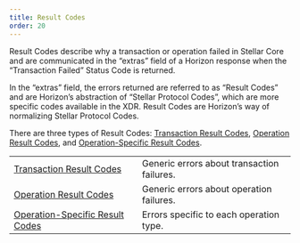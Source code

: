 ```yaml
---
title: Result Codes
order: 20
---
```



Result Codes describe why a transaction or operation failed in Stellar Core and
are communicated in the “extras” field of a Horizon response when the
“Transaction Failed” Status Code is returned.

In the “extras” field, the errors returned are referred to as “Result Codes” and
are Horizon’s abstraction of “Stellar Protocol Codes”, which are more specific
codes available in the XDR. Result Codes are Horizon’s way of normalizing
Stellar Protocol Codes.

There are three types of Result Codes:
[Transaction Result Codes](./transaction-result-codes.mdx),
[Operation Result Codes](./operation-result-codes.mdx), and
[Operation-Specific Result Codes](/operation-specific-result-codes/index.mdx).

<MethodTable title="Result Code Types">

|                                                                               |                                            |
| ----------------------------------------------------------------------------- | ------------------------------------------ |
| [Transaction Result Codes](./transaction-result-codes.mdx)                    | Generic errors about transaction failures. |
| [Operation Result Codes](./operation-result-codes.mdx)                        | Generic errors about operation failures.   |
| [Operation-Specific Result Codes](/operation-specific-result-codes/index.mdx) | Errors specific to each operation type.    |

</MethodTable>
